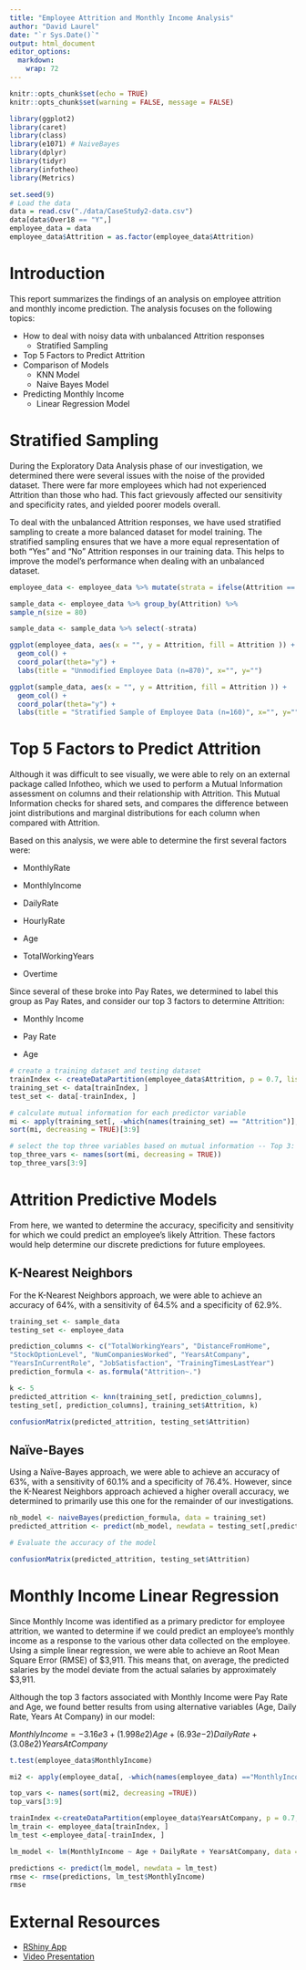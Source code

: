 ```yaml
---
title: "Employee Attrition and Monthly Income Analysis"
author: "David Laurel"
date: "`r Sys.Date()`"
output: html_document
editor_options: 
  markdown: 
    wrap: 72
---
```


```r
knitr::opts_chunk$set(echo = TRUE)
knitr::opts_chunk$set(warning = FALSE, message = FALSE) 

library(ggplot2)
library(caret)
library(class)
library(e1071) # NaiveBayes
library(dplyr)
library(tidyr)
library(infotheo)
library(Metrics)

set.seed(9)
# Load the data
data = read.csv("./data/CaseStudy2-data.csv")
data[data$Over18 == "Y",]
employee_data = data
employee_data$Attrition = as.factor(employee_data$Attrition)
```

# Introduction

This report summarizes the findings of an analysis on employee attrition
and monthly income prediction. The analysis focuses on the following
topics:

-   How to deal with noisy data with unbalanced Attrition responses
    -   Stratified Sampling
-   Top 5 Factors to Predict Attrition
-   Comparison of Models
    -   KNN Model
    -   Naive Bayes Model
-   Predicting Monthly Income
    -   Linear Regression Model

# Stratified Sampling

During the Exploratory Data Analysis phase of our investigation, we
determined there were several issues with the noise of the provided
dataset. There were far more employees which had not experienced
Attrition than those who had. This fact grievously affected our
sensitivity and specificity rates, and yielded poorer models overall.

To deal with the unbalanced Attrition responses, we have used stratified
sampling to create a more balanced dataset for model training. The
stratified sampling ensures that we have a more equal representation of
both "Yes" and "No" Attrition responses in our training data. This helps
to improve the model's performance when dealing with an unbalanced
dataset.

```r
employee_data <- employee_data %>% mutate(strata = ifelse(Attrition == "Yes", "Yes", "No"))

sample_data <- employee_data %>% group_by(Attrition) %>%
sample_n(size = 80)

sample_data <- sample_data %>% select(-strata)

ggplot(employee_data, aes(x = "", y = Attrition, fill = Attrition )) +
  geom_col() +
  coord_polar(theta="y") +
  labs(title = "Unmodified Employee Data (n=870)", x="", y="")

ggplot(sample_data, aes(x = "", y = Attrition, fill = Attrition )) +
  geom_col() +
  coord_polar(theta="y") +
  labs(title = "Stratified Sample of Employee Data (n=160)", x="", y="")

```

# Top 5 Factors to Predict Attrition

Although it was difficult to see visually, we were able to rely on an
external package called Infotheo, which we used to perform a Mutual
Information assessment on columns and their relationship with Attrition.
This Mutual Information checks for shared sets, and compares the
difference between joint distributions and marginal distributions for
each column when compared with Attrition.

Based on this analysis, we were able to determine the first several
factors were:

-   MonthlyRate

-   MonthlyIncome

-   DailyRate

-   HourlyRate

-   Age

-   TotalWorkingYears

-   Overtime

Since several of these broke into Pay Rates, we determined to label this
group as Pay Rates, and consider our top 3 factors to determine
Attrition:

-   Monthly Income

-   Pay Rate

-   Age

```r
# create a training dataset and testing dataset
trainIndex <- createDataPartition(employee_data$Attrition, p = 0.7, list = FALSE)
training_set <- data[trainIndex, ]
test_set <- data[-trainIndex, ]

# calculate mutual information for each predictor variable
mi <- apply(training_set[, -which(names(training_set) == "Attrition")], 2, function(x) infotheo::mutinformation(x, training_set$Attrition))
sort(mi, decreasing = TRUE)[3:9]

# select the top three variables based on mutual information -- Top 3: MonthlyRate, MonthlyIncome, DailyRate
top_three_vars <- names(sort(mi, decreasing = TRUE))
top_three_vars[3:9]

```

# Attrition Predictive Models

From here, we wanted to determine the accuracy, specificity and
sensitivity for which we could predict an employee's likely Attrition.
These factors would help determine our discrete predictions for future
employees.

## K-Nearest Neighbors

For the K-Nearest Neighbors approach, we were able to achieve an
accuracy of 64%, with a sensitivity of 64.5% and a specificity of 62.9%.

```r
training_set <- sample_data 
testing_set <- employee_data

prediction_columns <- c("TotalWorkingYears", "DistanceFromHome",
"StockOptionLevel", "NumCompaniesWorked", "YearsAtCompany",
"YearsInCurrentRole", "JobSatisfaction", "TrainingTimesLastYear")
prediction_formula <- as.formula("Attrition~.")

k <- 5 
predicted_attrition <- knn(training_set[, prediction_columns],
testing_set[, prediction_columns], training_set$Attrition, k)

confusionMatrix(predicted_attrition, testing_set$Attrition)
```

## Naïve-Bayes

Using a Naïve-Bayes approach, we were able to achieve an accuracy of
63%, with a sensitivity of 60.1% and a specificity of 76.4%. However,
since the K-Nearest Neighbors approach achieved a higher overall
accuracy, we determined to primarily use this one for the remainder of
our investigations.

```r
nb_model <- naiveBayes(prediction_formula, data = training_set)
predicted_attrition <- predict(nb_model, newdata = testing_set[,prediction_columns])

# Evaluate the accuracy of the model

confusionMatrix(predicted_attrition, testing_set$Attrition)
```

# Monthly Income Linear Regression

Since Monthly Income was identified as a primary predictor for employee
attrition, we wanted to determine if we could predict an employee's
monthly income as a response to the various other data collected on the
employee. Using a simple linear regression, we were able to achieve an
Root Mean Square Error (RMSE) of \$3,911. This means that, on average,
the predicted salaries by the model deviate from the actual salaries by
approximately \$3,911.

Although the top 3 factors associated with Monthly Income were Pay Rate
and Age, we found better results from using alternative variables (Age,
Daily Rate, Years At Company) in our model:

$MonthlyIncome = {-3.16}e3 + (1.998e2)Age + (6.93e{-2})DailyRate + (3.08e2)YearsAtCompany$

```r
t.test(employee_data$MonthlyIncome)

mi2 <- apply(employee_data[, -which(names(employee_data) =="MonthlyIncome")], 2, function(x) infotheo::mutinformation(x,employee_data$MonthlyIncome)) 

top_vars <- names(sort(mi2, decreasing =TRUE))
top_vars[3:9]

trainIndex <-createDataPartition(employee_data$YearsAtCompany, p = 0.7, list = FALSE) 
lm_train <- employee_data[trainIndex, ] 
lm_test <-employee_data[-trainIndex, ]

lm_model <- lm(MonthlyIncome ~ Age + DailyRate + YearsAtCompany, data = lm_train)

predictions <- predict(lm_model, newdata = lm_test) 
rmse <- rmse(predictions, lm_test$MonthlyIncome)
rmse
```

# External Resources

-   <a href="https://dhlaurel.shinyapps.io/EmployeeSalaryAttrition/">RShiny
    App</a>
-   <a href="https://youtu.be/LLGktLJrF8c">Video Presentation</a>
